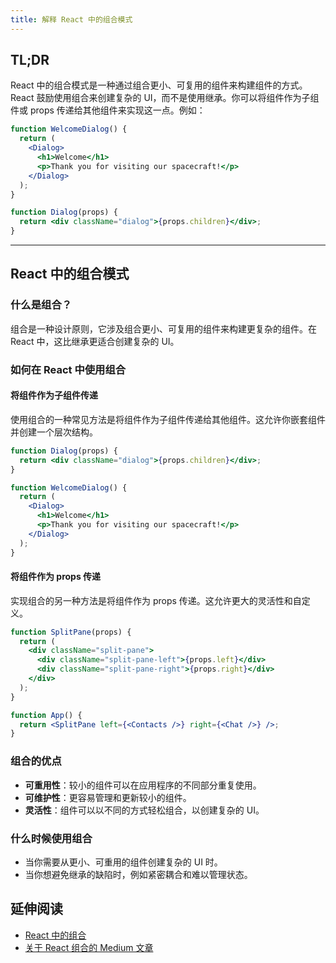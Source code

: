 ```yaml
---
title: 解释 React 中的组合模式
---
```


## TL;DR

React 中的组合模式是一种通过组合更小、可复用的组件来构建组件的方式。React 鼓励使用组合来创建复杂的 UI，而不是使用继承。你可以将组件作为子组件或 props 传递给其他组件来实现这一点。例如：

```jsx
function WelcomeDialog() {
  return (
    <Dialog>
      <h1>Welcome</h1>
      <p>Thank you for visiting our spacecraft!</p>
    </Dialog>
  );
}

function Dialog(props) {
  return <div className="dialog">{props.children}</div>;
}
```

***

## React 中的组合模式

### 什么是组合？

组合是一种设计原则，它涉及组合更小、可复用的组件来构建更复杂的组件。在 React 中，这比继承更适合创建复杂的 UI。

### 如何在 React 中使用组合

#### 将组件作为子组件传递

使用组合的一种常见方法是将组件作为子组件传递给其他组件。这允许你嵌套组件并创建一个层次结构。

```jsx
function Dialog(props) {
  return <div className="dialog">{props.children}</div>;
}

function WelcomeDialog() {
  return (
    <Dialog>
      <h1>Welcome</h1>
      <p>Thank you for visiting our spacecraft!</p>
    </Dialog>
  );
}
```

#### 将组件作为 props 传递

实现组合的另一种方法是将组件作为 props 传递。这允许更大的灵活性和自定义。

```jsx
function SplitPane(props) {
  return (
    <div className="split-pane">
      <div className="split-pane-left">{props.left}</div>
      <div className="split-pane-right">{props.right}</div>
    </div>
  );
}

function App() {
  return <SplitPane left={<Contacts />} right={<Chat />} />;
}
```

### 组合的优点

* **可重用性**：较小的组件可以在应用程序的不同部分重复使用。
* **可维护性**：更容易管理和更新较小的组件。
* **灵活性**：组件可以以不同的方式轻松组合，以创建复杂的 UI。

### 什么时候使用组合

* 当你需要从更小、可重用的组件创建复杂的 UI 时。
* 当你想避免继承的缺陷时，例如紧密耦合和难以管理状态。

## 延伸阅读

* [React 中的组合](https://krasimir.gitbooks.io/react-in-patterns/content/chapter-04/)
* [关于 React 组合的 Medium 文章](https://medium.com/@dan_abramov/smart-and-dumb-components-7ca2f9a7c7d0)
